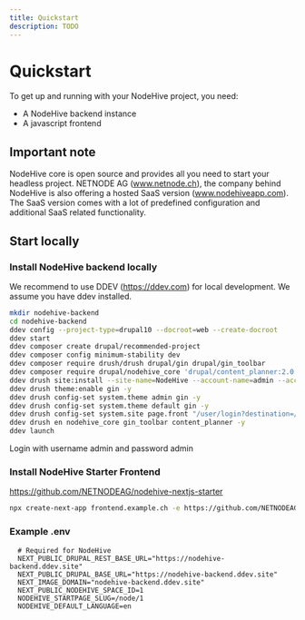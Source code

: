 ```yaml
---
title: Quickstart
description: TODO
---
```


# Quickstart

To get up and running with your NodeHive project, you need:

- A NodeHive backend instance
- A javascript frontend

## Important note

NodeHive core is open source and provides all you need to start your headless project. NETNODE AG (www.netnode.ch), the company behind NodeHive is also offering a hosted SaaS version (www.nodehiveapp.com). The SaaS version comes with a lot of predefined configuration and additional SaaS related functionality.


## Start locally

### Install NodeHive backend locally

We recommend to use DDEV (https://ddev.com) for local development. We assume you have ddev installed.

```bash
mkdir nodehive-backend
cd nodehive-backend
ddev config --project-type=drupal10 --docroot=web --create-docroot
ddev start
ddev composer create drupal/recommended-project
ddev composer config minimum-stability dev 
ddev composer require drush/drush drupal/gin drupal/gin_toolbar
ddev composer require drupal/nodehive_core 'drupal/content_planner:2.0.x-dev@dev' -y
ddev drush site:install --site-name=NodeHive --account-name=admin --account-pass=admin -y
ddev drush theme:enable gin -y
ddev drush config-set system.theme admin gin -y
ddev drush config-set system.theme default gin -y
ddev drush config-set system.site page.front "/user/login?destination=/admin/content-planner/dashboard" -y
ddev drush en nodehive_core gin_toolbar content_planner -y
ddev launch
```

Login with username admin and password admin

### Install NodeHive Starter Frontend

https://github.com/NETNODEAG/nodehive-nextjs-starter

```bash
npx create-next-app frontend.example.ch -e https://github.com/NETNODEAG/nodehive-nextjs-starter/tree/main
```

### Example .env

```
  # Required for NodeHive
  NEXT_PUBLIC_DRUPAL_REST_BASE_URL="https://nodehive-backend.ddev.site"
  NEXT_PUBLIC_DRUPAL_BASE_URL="https://nodehive-backend.ddev.site"
  NEXT_IMAGE_DOMAIN="nodehive-backend.ddev.site"
  NEXT_PUBLIC_NODEHIVE_SPACE_ID=1
  NODEHIVE_STARTPAGE_SLUG=/node/1
  NODEHIVE_DEFAULT_LANGUAGE=en
```